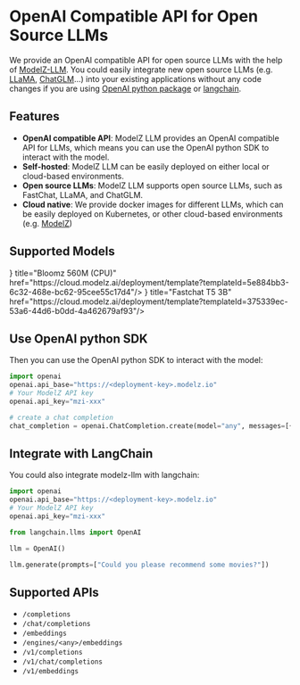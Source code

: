 # OpenAI Compatible API for Open Source LLMs

We provide an OpenAI compatible API for open source LLMs with the help of [ModelZ-LLM](https://github.com/tensorchord/modelz-llm). You could easily integrate new open source LLMs (e.g. [LLaMA](https://github.com/facebookresearch/llama), [ChatGLM](https://github.com/THUDM/ChatGLM-6B/blob/main/README_en.md)...) into your existing applications without any code changes if you are using [OpenAI python package](https://github.com/openai/openai-python) or [langchain](https://github.com/hwchase17/langchain).

## Features

- **OpenAI compatible API**: ModelZ LLM provides an OpenAI compatible API for LLMs, which means you can use the OpenAI python SDK to interact with the model.
- **Self-hosted**: ModelZ LLM can be easily deployed on either local or cloud-based environments.
- **Open source LLMs**: ModelZ LLM supports open source LLMs, such as FastChat, LLaMA, and ChatGLM.
- **Cloud native**: We provide docker images for different LLMs, which can be easily deployed on Kubernetes, or other cloud-based environments (e.g. [ModelZ](https://docs.modelz.ai))

## Supported Models


<Cards>
<Card icon={<svg xmlns="https://www.w3.org/2000/svg" fill="none" viewBox="0 0 24 24" strokeWidth={1.5} stroke="currentColor" className="w-6 h-6">
<path strokeLinecap="round" strokeLinejoin="round" d="M9.813 15.904L9 18.75l-.813-2.846a4.5 4.5 0 00-3.09-3.09L2.25 12l2.846-.813a4.5 4.5 0 003.09-3.09L9 5.25l.813 2.846a4.5 4.5 0 003.09 3.09L15.75 12l-2.846.813a4.5 4.5 0 00-3.09 3.09zM18.259 8.715L18 9.75l-.259-1.035a3.375 3.375 0 00-2.455-2.456L14.25 6l1.036-.259a3.375 3.375 0 002.455-2.456L18 2.25l.259 1.035a3.375 3.375 0 002.456 2.456L21.75 6l-1.035.259a3.375 3.375 0 00-2.456 2.456zM16.894 20.567L16.5 21.75l-.394-1.183a2.25 2.25 0 00-1.423-1.423L13.5 18.75l1.183-.394a2.25 2.25 0 001.423-1.423l.394-1.183.394 1.183a2.25 2.25 0 001.423 1.423l1.183.394-1.183.394a2.25 2.25 0 00-1.423 1.423z" /></svg>} title="Bloomz 560M (CPU)" href="https://cloud.modelz.ai/deployment/template?templateId=5e884bb3-6c32-468e-bc62-95cee55c17d4"/>
<Card icon={<svg xmlns="https://www.w3.org/2000/svg" fill="none" viewBox="0 0 24 24" strokeWidth={1.5} stroke="currentColor" className="w-6 h-6">
<path strokeLinecap="round" strokeLinejoin="round" d="M9.813 15.904L9 18.75l-.813-2.846a4.5 4.5 0 00-3.09-3.09L2.25 12l2.846-.813a4.5 4.5 0 003.09-3.09L9 5.25l.813 2.846a4.5 4.5 0 003.09 3.09L15.75 12l-2.846.813a4.5 4.5 0 00-3.09 3.09zM18.259 8.715L18 9.75l-.259-1.035a3.375 3.375 0 00-2.455-2.456L14.25 6l1.036-.259a3.375 3.375 0 002.455-2.456L18 2.25l.259 1.035a3.375 3.375 0 002.456 2.456L21.75 6l-1.035.259a3.375 3.375 0 00-2.456 2.456zM16.894 20.567L16.5 21.75l-.394-1.183a2.25 2.25 0 00-1.423-1.423L13.5 18.75l1.183-.394a2.25 2.25 0 001.423-1.423l.394-1.183.394 1.183a2.25 2.25 0 001.423 1.423l1.183.394-1.183.394a2.25 2.25 0 00-1.423 1.423z" /></svg>} title="Fastchat T5 3B" href="https://cloud.modelz.ai/deployment/template?templateId=375339ec-53a6-44d6-b0dd-4a462679af93"/>
</Cards>

## Use OpenAI python SDK

Then you can use the OpenAI python SDK to interact with the model:

```python
import openai
openai.api_base="https://<deployment-key>.modelz.io"
# Your ModelZ API key
openai.api_key="mzi-xxx"

# create a chat completion
chat_completion = openai.ChatCompletion.create(model="any", messages=[{"role": "user", "content": "Hello world"}])
```

## Integrate with LangChain

You could also integrate modelz-llm with langchain:

```python
import openai
openai.api_base="https://<deployment-key>.modelz.io"
# Your ModelZ API key
openai.api_key="mzi-xxx"

from langchain.llms import OpenAI

llm = OpenAI()

llm.generate(prompts=["Could you please recommend some movies?"])
```

## Supported APIs

- `/completions`
- `/chat/completions`
- `/embeddings`
- `/engines/<any>/embeddings`
- `/v1/completions`
- `/v1/chat/completions`
- `/v1/embeddings`

